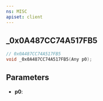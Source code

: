 ```yaml
---
ns: MISC
apiset: client
---
```

## _0x0A487CC74A517FB5

```c
// 0x0A487CC74A517FB5
void _0x0A487CC74A517FB5(Any p0);
```


## Parameters
* **p0**: